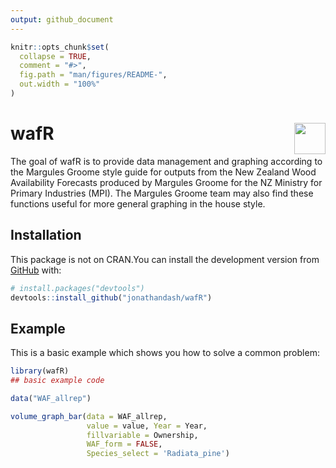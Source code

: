 ```yaml
---
output: github_document
---
```


<!-- README.md is generated from README.Rmd. Please edit that file -->

```r
knitr::opts_chunk$set(
  collapse = TRUE,
  comment = "#>",
  fig.path = "man/figures/README-",
  out.width = "100%"
)
```


# wafR <img src='man/figures/logo.png' align="right" height="50" />

<!-- badges: start -->
<!-- badges: end -->

The goal of wafR is to provide data management and graphing according to the Margules Groome style guide for outputs from the New Zealand Wood Availability Forecasts produced by Margules Groome for the NZ Ministry for Primary Industries (MPI). The Margules Groome team may also find these functions useful for more general graphing in the house style. 

## Installation



This package is not on CRAN.You can install the development version from [GitHub](https://github.com/) with:

``` r
# install.packages("devtools")
devtools::install_github("jonathandash/wafR")
```
## Example

This is a basic example which shows you how to solve a common problem:

```r
library(wafR)
## basic example code

data("WAF_allrep")

volume_graph_bar(data = WAF_allrep,
                 value = value, Year = Year,
                 fillvariable = Ownership,
                 WAF_form = FALSE,
                 Species_select = 'Radiata_pine')


```


